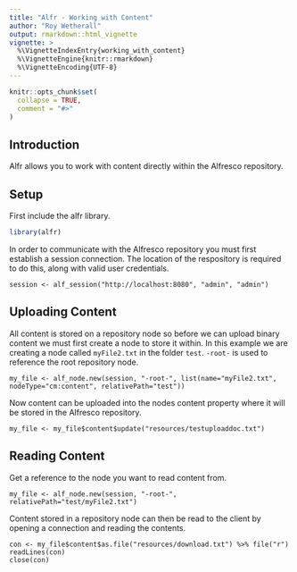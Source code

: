 ---
title: "Alfr - Working with Content"
author: "Roy Wetherall"
output: rmarkdown::html_vignette
vignette: >
  %\VignetteIndexEntry{working_with_content}
  %\VignetteEngine{knitr::rmarkdown}
  %\VignetteEncoding{UTF-8}
---

```{r, include = FALSE}
knitr::opts_chunk$set(
  collapse = TRUE,
  comment = "#>"
)
```

## Introduction

Alfr allows you to work with content directly within the Alfresco repository.

## Setup

First include the alfr library.

```{r setup}
library(alfr)
```

In order to communicate with the Alfresco repository you must first establish a session connection.  The location of the respository is required to do this, along with valid user credentials.

```
session <- alf_session("http://localhost:8080", "admin", "admin")
```

## Uploading Content

All content is stored on a repository node so before we can upload binary content we must first create a node to store it within.  In this example we are creating a node called `myFile2.txt` in the folder `test`.  `-root-` is used to reference the root repository node. 

```
my_file <- alf_node.new(session, "-root-", list(name="myFile2.txt", nodeType="cm:content", relativePath="test"))
```
Now content can be uploaded into the nodes content property where it will be stored in the Alfresco repository.

```
my_file <- my_file$content$update("resources/testuploaddoc.txt")
```

## Reading Content

Get a reference to the node you want to read content from.

```
my_file <- alf_node.new(session, "-root-", relativePath="test/myFile2.txt")
```

Content stored in a repository node can then be read to the client by opening a connection and reading the contents.

```
con <- my_file$content$as.file("resources/download.txt") %>% file("r")
readLines(con)
close(con)
```

